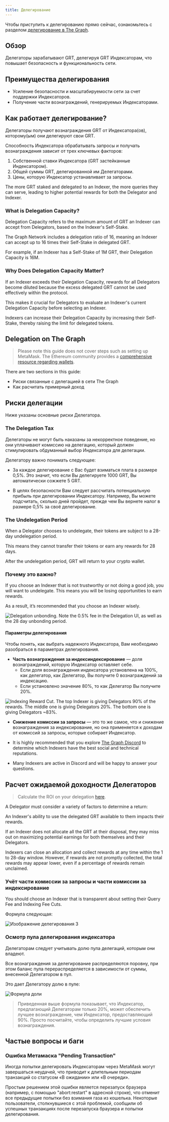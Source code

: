 ```yaml
---
title: Делегирование
---
```


Чтобы приступить к делегированию прямо сейчас, ознакомьтесь с разделом [делегирование в The Graph](https://thegraph.com/explorer/delegate?chain=arbitrum-one).

## Обзор

Делегаторы зарабатывают GRT, делегируя GRT Индексаторам, что повышает безопасность и функциональность сети.

<VideoEmbed title="What is Delegating?" youtube="VACg8bitnVc" />

## Преимущества делегирования

- Усиление безопасности и масштабируемости сети за счет поддержки Индексаторов.
- Получение части вознаграждений, генерируемых Индексаторами.

## Как работает делегирование?

Делегаторы получают вознаграждения GRT от Индексатора(ов), которому(ым) они делегируют свои GRT.

Способность Индексатора обрабатывать запросы и получать вознаграждения зависит от трех ключевых факторов:

1. Собственной ставки Индексатора (GRT застейканные Индексатором).
2. Общей суммы GRT, делегированной им Делегаторами.
3. Цены, которую Индексатор устанавливает за запросы.

The more GRT staked and delegated to an Indexer, the more queries they can serve, leading to higher potential rewards for both the Delegator and Indexer.

### What is Delegation Capacity?

Delegation Capacity refers to the maximum amount of GRT an Indexer can accept from Delegators, based on the Indexer's Self-Stake.

The Graph Network includes a delegation ratio of 16, meaning an Indexer can accept up to 16 times their Self-Stake in delegated GRT.

For example, if an Indexer has a Self-Stake of 1M GRT, their Delegation Capacity is 16M.

### Why Does Delegation Capacity Matter?

If an Indexer exceeds their Delegation Capacity, rewards for all Delegators become diluted because the excess delegated GRT cannot be used effectively within the protocol.

This makes it crucial for Delegators to evaluate an Indexer's current Delegation Capacity before selecting an Indexer.

Indexers can increase their Delegation Capacity by increasing their Self-Stake, thereby raising the limit for delegated tokens.

## Delegation on The Graph

<VideoEmbed title="How to Acquire GRT" youtube="HVyIrMcNu7I" />

> Please note this guide does not cover steps such as setting up MetaMask. The Ethereum community provides a [comprehensive resource regarding wallets](https://ethereum.org/en/wallets/).

There are two sections in this guide:

- Риски связанные с делегацией в сети The Graph
- Как расчитать примерный доход

## Риски делегации

Ниже указаны основные риски Делегатора.

### The Delegation Tax

Делегаторы не могут быть наказаны за некорректное поведение, но они уплачивают комиссию на делегацию, который должен стимулировать обдуманный выбор Индексатора для делегации.

Делегатору важно понимать следующее:

- За каждое делегирование с Вас будет взиматься плата в размере 0,5%. Это значит, что если Вы делегируете 1000 GRT, Вы автоматически сожжете 5 GRT.

- В целях безопасности Вам следует рассчитать потенциальную прибыль при делегировании Индексатору. Например, Вы можете подсчитать, сколько дней пройдет, прежде чем Вы вернете налог в размере 0,5% за своё делегирование.

### The Undelegation Period

When a Delegator chooses to undelegate, their tokens are subject to a 28-day undelegation period.

This means they cannot transfer their tokens or earn any rewards for 28 days.

After the undelegation period, GRT will return to your crypto wallet.

### Почему это важно?

If you choose an Indexer that is not trustworthy or not doing a good job, you will want to undelegate. This means you will be losing opportunities to earn rewards.

As a result, it’s recommended that you choose an Indexer wisely.

![Delegation unbonding. Note the 0.5% fee in the Delegation UI, as well as the 28 day unbonding period.](/img/Delegation-Unbonding.png)

#### Параметры делегирования

Чтобы понять, как выбрать надежного Индексатора, Вам необходимо разобраться в параметрах делегирования.

- **Часть вознаграждения за индексиндексирование** — доля вознаграждений, которую Индексатор оставляет себе.
  - Если доля вознаграждения индексатора установлена на 100%, как делегатор, как Делегатор, Вы получите 0 вознаграждений за индексацию.
  - Если установлено значение 80%, то как Делегатор Вы получите 20%.

![Indexing Reward Cut. The top Indexer is giving Delegators 90% of the rewards. The middle one is giving Delegators 20%. The bottom one is giving Delegators ~83%.](/img/Indexing-Reward-Cut.png)

- **Снижение комиссии за запросы** — это то же самое, что и снижение вознаграждения за индексирование, но она применяется к доходам от комиссий за запросы, которые собирает Индексатор.

- It is highly recommended that you explore [The Graph Discord](https://discord.gg/graphprotocol) to determine which Indexers have the best social and technical reputations.

- Many Indexers are active in Discord and will be happy to answer your questions.

## Расчет ожидаемой доходности Делегаторов

> Calculate the ROI on your delegation [here](https://thegraph.com/explorer/delegate?chain=arbitrum-one).

A Delegator must consider a variety of factors to determine a return:

An Indexer's ability to use the delegated GRT available to them impacts their rewards.

If an Indexer does not allocate all the GRT at their disposal, they may miss out on maximizing potential earnings for both themselves and their Delegators.

Indexers can close an allocation and collect rewards at any time within the 1 to 28-day window. However, if rewards are not promptly collected, the total rewards may appear lower, even if a percentage of rewards remain unclaimed.

### Учёт части комиссии за запросы и части комиссии за индексирование

You should choose an Indexer that is transparent about setting their Query Fee and Indexing Fee Cuts.

Формула следующая:

![Изображение делегирования 3](/img/Delegation-Reward-Formula.png)

### Осмотр пула делегирования индексатора

<VideoEmbed title="How to Choose the Right Indexer for Your Delegation" youtube="G0HyUZ0m_Q8" />

Делегаторам следует учитывать долю пула делегаций, которым они владеют.

Все вознаграждения за делегирование распределяются поровну, при этом баланс пула перераспределяется в зависимости от суммы, внесенной Делегатором в пул.

Это дает Делегатору долю в пуле:

![Формула доли](/img/Share-Forumla.png)

> Приведенная выше формула показывает, что Индексатор, предлагающий Делегаторам только 20%, может обеспечить лучшее вознаграждение, чем Индексатор, предоставляющий 90%. Просто посчитайте, чтобы определить лучшие условия вознаграждения.

## Частые вопросы и баги

### Ошибка Метамаска "Pending Transaction"

Иногда попытки делегировать Индексаторам через MetaMask могут завершаться неудачей, что приводит к длительным периодам транзакций со статусом «В ожидании» или «В очереди».

Простым решением этой ошибки является перезапуск браузера (например, с помощью "abort:restart" в адресной строке), что отменит все предыдущие попытки без взимания газа из кошелька. Некоторые пользователи, столкнувшиеся с этой проблемой, сообщили об успешных транзакциях после перезапуска браузера и попытки делегирования.
